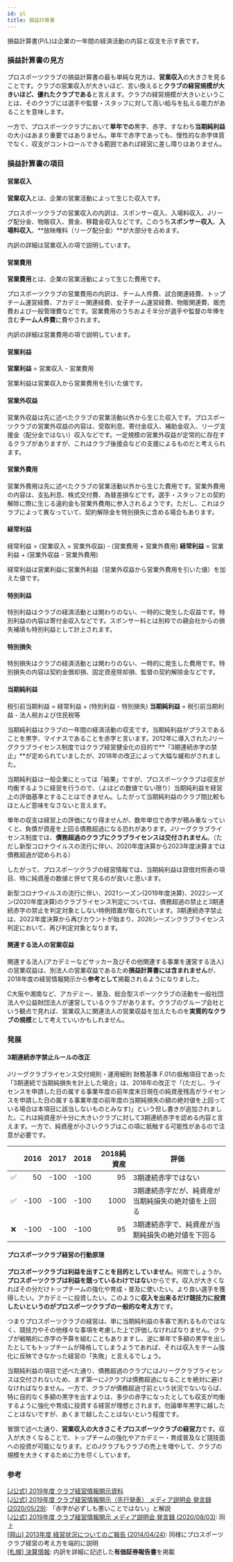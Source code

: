 ```yaml
---
id: pl
title: 損益計算書
---
```


損益計算書(P/L)は企業の一年間の経済活動の内容と収支を示す表です。

### 損益計算書の見方

プロスポーツクラブの損益計算書の最も単純な見方は、**営業収入**の大きさを見ることです。クラブの営業収入が大きいほど、言い換えると**クラブの経営規模が大きいほど、優れたクラブである**と言えます。クラブの経営規模が大きいということは、そのクラブには選手や監督・スタッフに対して高い給与を払える能力があることを意味します。

一方で、プロスポーツクラブにおいて**単年での**黒字、赤字、すなわち**当期純利益**の大小はあまり重要ではありません。単年で赤字であっても、慢性的な赤字体質でなく、収支がコントロールできる範囲であれば経営に差し障りはありません。

### 損益計算書の項目

#### 営業収入

**営業収入**とは、企業の営業活動によって生じた収入です。

プロスポーツクラブの営業収入の内訳は、スポンサー収入、入場料収入、Jリーグ配分金、物販収入、賞金、移籍金収入などです。このうち**スポンサー収入**、**入場料収入**、**放映権料（リーグ配分金）**が大部分を占めます。

内訳の詳細は営業収入の項で説明しています。

#### 営業費用

**営業費用**とは、企業の営業活動によって生じた費用です。

プロスポーツクラブの営業費用の内訳は、チーム人件費、試合関連経費、トップチーム運営経費、アカデミー関連経費、女子チーム運営経費、物販関連費、販売費および一般管理費などです。営業費用のうちおよそ半分が選手や監督の年俸を含む**チーム人件費**に費やされます。

内訳の詳細は営業費用の項で説明しています。

#### 営業利益

<Alert severity="info">
  <strong>営業利益</strong> = 営業収入 - 営業費用
</Alert>

営業利益は営業収入から営業費用を引いた値です。

#### 営業外収益

営業外収益は先に述べたクラブの営業活動以外から生じた収入です。プロスポーツクラブの営業外収益の内容は、受取利息、寄付金収入、補助金収入、リーグ支援金（配分金ではない）収入などです。一定規模の営業外収益が定常的に存在するクラブがありますが、これはクラブ後援会などの支援によるものだと考えられます。

#### 営業外費用

営業外費用は先に述べたクラブの営業活動以外から生じた費用です。営業外費用の内容は、支払利息、株式交付費、為替差損などです。選手・スタッフとの契約解除に際に生じる違約金も営業外費用に参入されるようです。ただし、これはクラブによって異なっていて、契約解除金を特別損失に含める場合もあります。

#### 経常利益

<Alert severity="info">
  経常利益 = (営業収入 + 営業外収益) - (営業費用 + 営業外費用)
</Alert>

<Alert severity="info">
  <strong>経常利益</strong> = 営業利益 + (営業外収益 - 営業外費用)
</Alert>

経常利益は営業利益に営業外利益（営業外収益から営業外費用を引いた値）を加えた値です。

#### 特別利益

特別利益はクラブの経済活動とは関わりのない、一時的に発生した収益です。特別利益の内容は寄付金収入などです。スポンサー料とは別枠での親会社からの損失補填も特別利益として計上されます。

#### 特別損失

特別損失はクラブの経済活動とは関わりのない、一時的に発生した費用です。特別損失の内容は契約金償却損、固定資産除却損、監督の契約解除金などです。

#### 当期純利益

<Alert severity="info">
  税引前当期利益 = 経常利益 + (特別利益 - 特別損失)
</Alert>

<Alert severity="info">
  <strong>当期純利益</strong> = 税引前当期利益 - 法人税および住民税等
</Alert>

当期純利益はクラブの一年間の経済活動の収支です。当期純利益がプラスであることを黒字、マイナスであることを赤字と言います。2012年に導入されたJリーグクラブライセンス制度ではクラブ経営健全化の目的で**「3期連続赤字の禁止」**が定められていましたが、2018年の改正によって大幅な緩和がされました。

当期純利益は一般企業にとっては「結果」ですが、プロスポーツクラブは収支が均衡するように経営を行うので、（よほどの数値でない限り）当期純利益を経営上の評価基準とすることはできません。したがって当期純利益のクラブ間比較もほとんど意味をなさないと言えます。

単年の収支は経営上の評価になり得ませんが、数年単位で赤字が積み重なっていくと、負債が資産を上回る債務超過になる恐れがあります。Jリーグクラブライセンス制度では、**債務超過のクラブにクラブライセンスは交付されません**。（ただし新型コロナウイルスの流行に伴い、2020年度決算から2023年度決算までは債務超過が認められる）

したがって、プロスポーツクラブの経営情報では、当期純利益は貸借対照表の項目、特に純資産の数値と併せて見るのが良いと思います。

<Alert severity="warning">
  新型コロナウイルスの流行に伴い、2021シーズン(2019年度決算)、2022シーズン(2020年度決算)のクラブライセンス判定については、債務超過の禁止と3期連続赤字の禁止を判定対象としない特例措置が取られています。3期連続赤字禁止は、2022年度決算から再びカウントが始まり、2026シーズンクラブライセンス判定において、再び判定対象となります。
</Alert>

#### 関連する法人の営業収益

関連する法人(アカデミーなどサッカー及びその他関連する事業を運営する法人)の営業収益は、別法人の営業収益であるため**損益計算書には含まれません**が、2018年度の経営情報開示から**参考として**掲載されるようになりました。

C大阪や湘南など、アカデミー、普及、総合型スポーツクラブの活動を一般社団法人や公益財団法人が運営しているクラブがあります。クラブのグループ会社という観点で見れば、営業収入に関連法人の営業収益を加えたものを**実質的なクラブの規模**として考えていいかもしれません。

### 発展

#### 3期連続赤字禁止ルールの改正

Jリーグクラブライセンス交付規則・運用細則 財務基準 F.01の抵触項目であった「3期連続で当期純損失を計上した場合」は、2018年の改正で「(ただし、ライセンスを申請した日の属する事業年度の前年度末日現在の純資産残高がライセンスを申請した日の属する事業年度の前年度の当期純損失の額の絶対値を上回っている場合は本項目に該当しないものとみなす)」という但し書きが追加されました。これは純資産が十分に大きいクラブに対して3期連続赤字を認める内容と言えます。一方で、純資産が小さいクラブはこの項に抵触する可能性があるので注意が必要です。

|   | 2016 | 2017 | 2018 | 2018純資産 | 評価 |
|----|-----:|-----:|-----:|----------:|----|
| ✅ |   50 | -100 | -100  |   95     | 3期連続赤字ではない |
| ✅ | -100 | -100 | -100  | 1000     | 3期連続赤字だが、純資産が当期純損失の絶対値を上回る |
| ❌ | -100 | -100 | -100  |   95     | 3期連続赤字で、純資産が当期純損失の絶対値を下回る |

#### プロスポーツクラブ経営の行動原理

**プロスポーツクラブは利益を出すことを目的としていません**。何故でしょうか。**プロスポーツクラブは利益を競っているわけではない**からです。収入が大きくなればその分だけトップチームの強化や育成・普及に使いたい。より良い選手を獲得したい。アカデミーに投資したい。このように**収入を出来るだけ競技力に投資したいというのがプロスポーツクラブの一般的な考え方**です。

つまりプロスポーツクラブの経営は、単に当期純利益の多寡で測れるものではなく、競技力やその他様々な事項を考慮した上で評価しなければなりません。クラブが戦略的に赤字の予算を組むこともありますし、逆に単年で多額の黒字を出したとしてもトップチームが降格してしまうようであれば、それは収入をチーム強化に反映できなかった経営の「失敗」と言えるでしょう。

当期純利益の項目で述べた通り、債務超過のクラブにはJリーグクラブライセンスは交付されないため、まず第一にJクラブは債務超過になることを絶対に避けなければなりません。一方で、クラブが債務超過寸前という状況でないならば、特に目的なく多額の黒字を出すよりは、多少の赤字になったとしても収支が均衡するように強化や育成に投資する経営が理想とされます。勿論単年黒字に越したことはないですが、あくまで越したことはないという程度です。

冒頭で述べた通り、**営業収入の大きさこそプロスポーツクラブの経営力**です。収入が大きくなることで、トップチームの強化やアカデミー・育成普及など競技面への投資が可能になります。どのJクラブもクラブの売上を増やして、クラブの規模を大きくするために力を尽くしています。

### 参考

[[J公式] 2019年度 クラブ経営情報開示資料](https://www.jleague.jp/docs/aboutj/club-h31kaiji_001.pdf)  
[[J公式] 2019年度 クラブ経営情報開示（先行発表） メディア説明会 発言録 (2020/05/29)](https://www.jleague.jp/news/article/17106/): 「赤字が必ずしも悪いことではない」と解説  
[[J公式] 2019年度 クラブ経営情報開示 メディア説明会 発言録 (2020/08/03)](https://www.jleague.jp/news/article/17527/): 同上  
[[岡山] 2013年度 経営状況についてのご報告 (2014/04/24)](https://www.fagiano-okayama.com/news/p1398334491.html): 同様にプロスポーツクラブ経営の考え方を端的に説明  
[[札幌] 決算情報](https://www.consadole-sapporo.jp/club/settlement/): 内訳を詳細に記述した**有価証券報告書**を掲載
